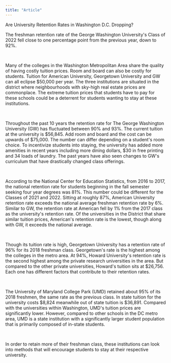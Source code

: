 ```yaml
---
title: "Article"
---
```

Are University Retention Rates in Washington D.C. Dropping? 

The freshman retention rate of the George Washington University\'s Class of 2022 fell close to one percentage point from the previous year, down to 92%.

\

Many of the colleges in the Washington Metropolitan Area share the quality of having costly tuition prices. Room and board can also be costly for students. Tuition for American University, Georgetown University and GW can all eclipse \$50,000 per year. The three institutions are situated in the district where neighbourhoods with sky-high real estate prices are commonplace. The extreme tuition prices that students have to pay for these schools could be a deterrent for students wanting to stay at these institutions.

\

Throughout the past 10 years the retention rate for The George Washington University (GW) has fluctuated between 90% and 93%. The current tuition at the university is \$56,845. Add room and board and the cost can be upwards of \$75,000. The number can differ depending on a student\'s room choice. To incentivize students into staying, the university has added more amenities in recent years including more dining dollars, \$30 in free printing and 34 loads of laundry. The past years have also seen changes to GW\'s curriculum that have drastically changed class offerings.

\

According to the National Center for Education Statistics, from 2016 to 2017, the national retention rate for students beginning in the fall semester seeking four year degrees was 81%. This number could be different for the Classes of 2021 and 2022. Sitting at roughly 87%, American University retention rate exceeds the national average freshman retention rate by 6%. Similar to GW, the retention rate at American fell by 1% from the 2017 class as the university\'s retention rate. Of the universities in the District that share similar tuition prices, American\'s retention rate is the lowest, though along with GW, it exceeds the national average.

\

Though its tuition rate is high, Georgetown University has a retention rate of 96% for its 2018 freshman class. Georgetown\'s rate is the highest among the colleges in the metro area. At 94%, Howard University\'s retention rate is the second highest among the private research universities in the area. But compared to the other private universities, Howard\'s tuition sits at \$26,756. Each one has different factors that contribute to their retention rates.

\

The University of Maryland College Park (UMD) retained about 95% of its 2018 freshmen, the same rate as the previous class. In state tuition for the university costs \$8,824 meanwhile out of state tuition is \$36,891. Compared with the universities within Washington, UMD\'s tuition prices are significantly lower. However, compared to other schools in the DC metro area, UMD is a state institution with a significantly larger student population that is primarily composed of in-state students.

\

In order to retain more of their freshman class, these institutions can look into methods that will encourage students to stay at their respective university.
